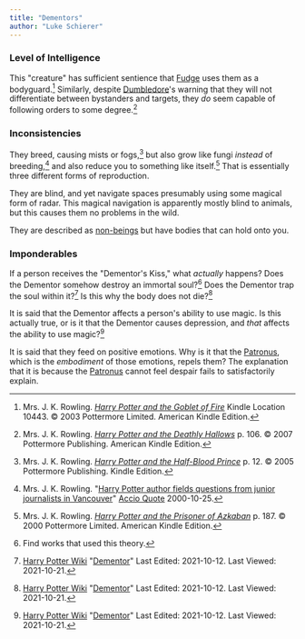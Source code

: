 ```yaml
---
title: "Dementors"
author: "Luke Schierer"
---
```


### Level of Intelligence 

This "creature" has sufficient sentience that [Fudge]
uses them as a bodyguard.[^211021-1]  Similarly, despite [Dumbledore][]'s
warning that they will not differentiate between bystanders and targets, they
*do* seem capable of following orders to some degree.[^211021-2] 

[Fudge]: <../../people/fudge/cornelius_oswald>

[Dumbledore]: <../../people/dumbledore/albus_percival_wulfric_brian>

### Inconsistencies

They breed, causing mists or fogs,[^211021-3] but also grow like fungi *instead*
of breeding,[^211021-4] and also reduce you to something like itself.[^211021-5]
That is essentially three different forms of reproduction.

They are blind, and yet navigate spaces presumably using some magical form of
radar.  This magical navigation is apparently mostly blind to animals, but this
causes them no problems in the wild. 

They are described as [non-beings][] but have bodies that can hold onto you.

[non-beings]: <../../>

### Imponderables

If a person receives the "Dementor's Kiss," what *actually* happens?  Does the
Dementor somehow destroy an immortal soul?[^211020-6]  Does the Dementor trap
the soul within it?[^211021-7]  Is this why the body does not die?[^211021-8]

It is said that the Dementor affects a person's ability to use magic.  Is this
actually true, or is it that the Dementor causes depression, and *that* affects
the ability to use magic?[^211021-9]

It is said that they feed on positive emotions.  Why is it that the
[Patronus][], which is the *embodiment* of those emotions, repels them?  The
explanation that it is because the [Patronus][] cannot feel despair fails to
satisfactorily explain. 

[Patronus]: <../../../magic/spells/patronus>

[^211021-9]: [Harry Potter Wiki](https://harrypotter.fandom.com/wiki)
    "[Dementor](https://harrypotter.fandom.com/wiki/Dementor)"
    Last Edited: 2021-10-12. Last Viewed: 2021-10-21.

[^211021-8]: [Harry Potter Wiki](https://harrypotter.fandom.com/wiki)
    "[Dementor](https://harrypotter.fandom.com/wiki/Dementor)"
    Last Edited: 2021-10-12. Last Viewed: 2021-10-21.

[^211021-7]: [Harry Potter Wiki](https://harrypotter.fandom.com/wiki)
    "[Dementor](https://harrypotter.fandom.com/wiki/Dementor)"
    Last Edited: 2021-10-12. Last Viewed: 2021-10-21.

[^211020-6]: Find works that used this theory.

[^211021-5]: Mrs. J. K. Rowling.
    _[Harry Potter and the Prisoner of Azkaban](https://www.goodreads.com/book/show/5.Harry_Potter_and_the_Prisoner_of_Azkaban)_
    p. 187. © 2000 Pottermore Limited. American Kindle Edition. 

[^211021-4]: Mrs. J. K. Rowling.
    "[Harry Potter author fields questions from junior journalists in
    Vancouver](http://www.accio-quote.org/articles/2000/1000-canadianpress-moore.htm)"
    [Accio Quote](http://www.accio-quote.org) 2000-10-25. 

[^211021-3]: Mrs. J. K. Rowling.
    _[Harry Potter and the Half-Blood Prince](https://www.goodreads.com/book/show/1.Harry_Potter_and_the_Half_Blood_Prince)_
    p. 12. © 2005 Pottermore Publishing. Kindle Edition. 

[^211021-2]: Mrs. J. K. Rowling.
    _[Harry Potter and the Deathly Hallows](https://www.goodreads.com/book/show/136251.Harry_Potter_and_the_Deathly_Hallows)_
    p. 106. © 2007 Pottermore Publishing. American Kindle Edition. 

[^211021-1]: Mrs. J. K. Rowling.
    _[Harry Potter and the Goblet of Fire](https://www.goodreads.com/book/show/6.Harry_Potter_and_the_Goblet_of_Fire)_ 
    Kindle Location 10443. © 2003 Pottermore Limited. American Kindle Edition. 

